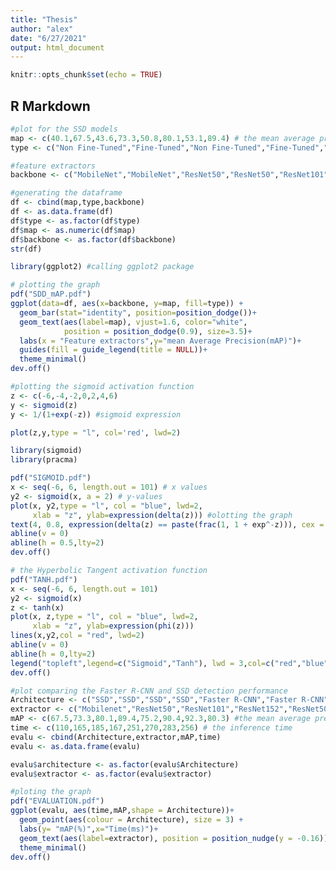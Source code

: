 ```yaml
---
title: "Thesis"
author: "alex"
date: "6/27/2021"
output: html_document
---
```


```r
knitr::opts_chunk$set(echo = TRUE)
```

## R Markdown


```r
#plot for the SSD models
map <- c(40.1,67.5,43.6,73.3,50.8,80.1,53.1,89.4) # the mean average precision values
type <- c("Non Fine-Tuned","Fine-Tuned","Non Fine-Tuned","Fine-Tuned","Non Fine-Tuned","Fine-Tuned","Non Fine-Tuned","Fine-Tuned") # tuned and non-tuned models

#feature extractors
backbone <- c("MobileNet","MobileNet","ResNet50","ResNet50","ResNet101","ResNet101","ResNet152","ResNet152")

#generating the dataframe
df <- cbind(map,type,backbone)
df <- as.data.frame(df)
df$type <- as.factor(df$type)
df$map <- as.numeric(df$map)
df$backbone <- as.factor(df$backbone)
str(df)

library(ggplot2) #calling ggplot2 package

# plotting the graph
pdf("SDD_mAP.pdf")
ggplot(data=df, aes(x=backbone, y=map, fill=type)) +
  geom_bar(stat="identity", position=position_dodge())+
  geom_text(aes(label=map), vjust=1.6, color="white",
            position = position_dodge(0.9), size=3.5)+
  labs(x = "Feature extractors",y="mean Average Precision(mAP)")+
  guides(fill = guide_legend(title = NULL))+
  theme_minimal()
dev.off()
```

```r
#plotting the sigmoid activation function
z <- c(-6,-4,-2,0,2,4,6)
y <- sigmoid(z)
y <- 1/(1+exp(-z)) #sigmoid expression

plot(z,y,type = "l", col='red', lwd=2)

library(sigmoid)
library(pracma)

pdf("SIGMOID.pdf")
x <- seq(-6, 6, length.out = 101) # x values
y2 <- sigmoid(x, a = 2) # y-values
plot(x, y2,type = "l", col = "blue", lwd=2,
     xlab = "z", ylab=expression(delta(z))) #olotting the graph
text(4, 0.8, expression(delta(z) == paste(frac(1, 1 + exp^-z))), cex = 1.2)
abline(v = 0)
abline(h = 0.5,lty=2)
dev.off()

# the Hyperbolic Tangent activation function
pdf("TANH.pdf")
x <- seq(-6, 6, length.out = 101)
y2 <- sigmoid(x)
z <- tanh(x)
plot(x, z,type = "l", col = "blue", lwd=2,
     xlab = "z", ylab=expression(phi(z)))
lines(x,y2,col = "red", lwd=2)
abline(v = 0)
abline(h = 0,lty=2)
legend("topleft",legend=c("Sigmoid","Tanh"), lwd = 3,col=c("red","blue"),cex = 1.5)
dev.off()


```


```r
#plot comparing the Faster R-CNN and SSD detection performance
Architecture <- c("SSD","SSD","SSD","SSD","Faster R-CNN","Faster R-CNN","Faster R-CNN","Faster R-CNN")
extractor <- c("Mobilenet","ResNet50","ResNet101","ResNet152","ResNet50","ResNet101","ResNet152","Inception ResNet")
mAP <- c(67.5,73.3,80.1,89.4,75.2,90.4,92.3,80.3) #the mean average precision
time <- c(110,165,185,167,251,270,283,256) # the inference time
evalu <- cbind(Architecture,extractor,mAP,time)
evalu <- as.data.frame(evalu)

evalu$architecture <- as.factor(evalu$Architecture)
evalu$extractor <- as.factor(evalu$extractor)

#ploting the graph
pdf("EVALUATION.pdf")
ggplot(evalu, aes(time,mAP,shape = Architecture))+
  geom_point(aes(colour = Architecture), size = 3) +
  labs(y= "mAP(%)",x="Time(ms)")+
  geom_text(aes(label=extractor), position = position_nudge(y = -0.16))+
  theme_minimal()
dev.off()
```
